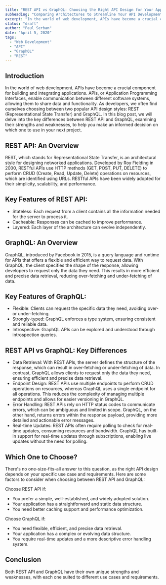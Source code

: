 ```yaml
---
title: "REST API vs GraphQL: Choosing the Right API Design for Your Application"
subheading: "Comparing Architectures to Streamline Your API Development"
excerpt: "In the world of web development, APIs have become a crucial component for building and integrating applications. APIs, or Application Programming Interfaces, enable communication between different software systems, allowing them to share data and functionality. As developers, we often find ourselves choosing between two popular API design styles: REST (Representational State Transfer) and GraphQL. In this blog post, we will delve into the key differences between REST API and GraphQL, examining their strengths and weaknesses, to help you make an informed decision on which one to use in your next project."
status: "draft"
author: "Paul Serban"
date: "April 5, 2020"
tags:
  - "Web Development"
  - "API"
  - "GraphQL"
  - "REST"
---
```


## Introduction

In the world of web development, APIs have become a crucial component for building and integrating applications. APIs, or Application Programming Interfaces, enable communication between different software systems, allowing them to share data and functionality. As developers, we often find ourselves choosing between two popular API design styles: REST (Representational State Transfer) and GraphQL. In this blog post, we will delve into the key differences between REST API and GraphQL, examining their strengths and weaknesses, to help you make an informed decision on which one to use in your next project.

## REST API: An Overview

REST, which stands for Representational State Transfer, is an architectural style for designing networked applications. Developed by Roy Fielding in 2000, RESTful APIs use HTTP methods (GET, POST, PUT, DELETE) to perform CRUD (Create, Read, Update, Delete) operations on resources, which are identified using URLs. RESTful APIs have been widely adopted for their simplicity, scalability, and performance.

## Key Features of REST API:

- Stateless: Each request from a client contains all the information needed for the server to process it.
- Cacheable: Responses can be cached to improve performance.
- Layered: Each layer of the architecture can evolve independently.

## GraphQL: An Overview

GraphQL, introduced by Facebook in 2015, is a query language and runtime for APIs that offers a flexible and efficient way to request data. With GraphQL, the client specifies the shape of the response, allowing developers to request only the data they need. This results in more efficient and precise data retrieval, reducing over-fetching and under-fetching of data.

## Key Features of GraphQL:

- Flexible: Clients can request the specific data they need, avoiding over- or under-fetching.
- Strongly-typed: GraphQL enforces a type system, ensuring consistent and reliable data.
- Introspective: GraphQL APIs can be explored and understood through introspection queries.

## REST API vs GraphQL: Key Differences

- Data Retrieval: With REST APIs, the server defines the structure of the response, which can result in over-fetching or under-fetching of data. In contrast, GraphQL allows clients to request only the data they need, ensuring efficient and precise data retrieval.
- Endpoint Design: REST APIs use multiple endpoints to perform CRUD operations on resources, whereas GraphQL uses a single endpoint for all operations. This reduces the complexity of managing multiple endpoints and allows for easier versioning in GraphQL.
- Error Handling: REST APIs rely on HTTP status codes to communicate errors, which can be ambiguous and limited in scope. GraphQL, on the other hand, returns errors within the response payload, providing more detailed and actionable error messages.
- Real-time Updates: REST APIs often require polling to check for real-time updates, consuming resources and bandwidth. GraphQL has built-in support for real-time updates through subscriptions, enabling live updates without the need for polling.

## Which One to Choose?

There's no one-size-fits-all answer to this question, as the right API design depends on your specific use case and requirements. Here are some factors to consider when choosing between REST API and GraphQL:

Choose REST API if:

- You prefer a simple, well-established, and widely adopted solution.
- Your application has a straightforward and static data structure.
- You need better caching support and performance optimization.

Choose GraphQL if:

- You need flexible, efficient, and precise data retrieval.
- Your application has a complex or evolving data structure.
- You require real-time updates and a more descriptive error handling system.

## Conclusion

Both REST API and GraphQL have their own unique strengths and weaknesses, with each one suited to different use cases and requirements.